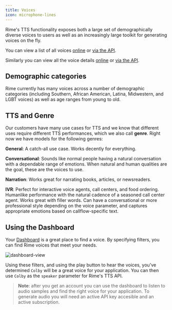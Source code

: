 ```yaml
---
title: Voices
icon: microphone-lines
---
```


Rime's TTS functionality exposes both a large set of demographically diverse voices to users as well as an increasingly large toolkit for generating voices on the fly.

You can view a list of all voices [online](https://users.rime.ai/data/voices/all-v2.json) or [via the API](/api-reference/data/voices).

Similarly you can view all the voice details [online](https://users.rime.ai/data/voices/voice_details.json) or [via the API](/api-reference/data/voice-details).

## Demographic categories

Rime currently has many voices across a number of demographic categories (including Southern, African American, Latina, Midwestern, and LGBT voices) as well as age ranges from young to old.

## TTS and Genre

Our customers have many use cases for TTS and we know that different uses require different TTS performances, which we also call **genre**. Right now we have models for the following genres:

**General**: A catch-all use case. Works decently for everything.

**Conversational**: Sounds like normal people having a natural conversation with a dependable range of emotions. When natural and human qualities are the goal, these are the voices to use.

**Narration**: Works great for narrating books, articles, or newsreaders.

**IVR**: Perfect for interactive voice agents, call centers, and food ordering. Humanlike performance with the natural cadence of a seasoned call center agent. Works great with filler words. Can have a conversational or more professional style depending on the voice parameter, and captures appropriate emotions based on callflow-specific text.

## Using the Dashboard

Your [Dashboard](https://rime.ai/dashboard) is a great place to find a voice. By specifying filters, you can find Rime voices that meet your needs.

![dashboard-view](/images/new-dashboard.png)

Using these filters, and using the play button to hear the voices, you've determined `Colby` will be a great voice for your application. You can then use `Colby` as the `speaker` parameter for Rime's TTS API.

> **Note**: after you get an account you can use the dashboard to listen to audio samples and find the right voice for your application. To generate audio you will need an active API key accesible and an active subscription.